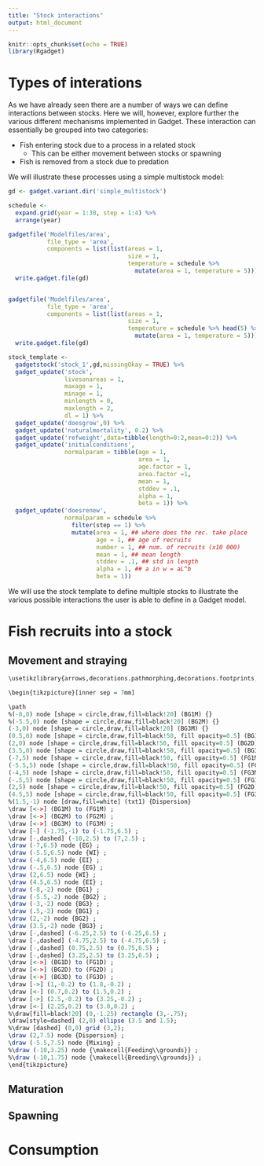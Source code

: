 ```yaml
---
title: "Stock interactions"
output: html_document
---
```


```r
knitr::opts_chunk$set(echo = TRUE)
library(Rgadget)
```

# Types of interations

As we have already seen there are a number of ways we can define interactions between stocks. Here we will, however, explore further the various different mechanisms implemented in Gadget. These interaction can essentially be grouped into two categories:

* Fish entering stock due to a process in a related stock
  + This can be either movement between stocks or spawning
* Fish is removed from a stock due to predation

We will illustrate these processes using a simple multistock model:

```r
gd <- gadget.variant.dir('simple_multistock')

schedule <- 
  expand.grid(year = 1:30, step = 1:4) %>% 
  arrange(year)

gadgetfile('Modelfiles/area',
           file_type = 'area',
           components = list(list(areas = 1,
                                  size = 1,
                                  temperature = schedule %>% 
                                    mutate(area = 1, temperature = 5)))) %>% 
  write.gadget.file(gd)


gadgetfile('Modelfiles/area',
           file_type = 'area',
           components = list(list(areas = 1,
                                  size = 1,
                                  temperature = schedule %>% head(5) %>%  
                                    mutate(area = 1, temperature = 5)))) %>% 
  write.gadget.file(gd)

stock_template <- 
  gadgetstock('stock_1',gd,missingOkay = TRUE) %>% 
  gadget_update('stock',
                livesonareas = 1,
                maxage = 1,
                minage = 1,
                minlength = 0,
                maxlength = 2,
                dl = 1) %>% 
  gadget_update('doesgrow',0) %>% 
  gadget_update('naturalmortality', 0.2) %>% 
  gadget_update('refweight',data=tibble(length=0:2,mean=0:2)) %>% 
  gadget_update('initialconditions',
                normalparam = tibble(age = 1,
                                     area = 1,
                                     age.factor = 1,   
                                     area.factor =1,
                                     mean = 1,
                                     stddev = .1,
                                     alpha = 1,
                                     beta = 1)) %>% 
  gadget_update('doesrenew',
                normalparam = schedule %>% 
                  filter(step == 1) %>% 
                  mutate(area = 1, ## where does the rec. take place
                         age = 1, ## age of recruits
                         number = 1, ## num. of recruits (x10 000)
                         mean = 1, ## mean length
                         stddev = .1, ## std in length
                         alpha = 1, ## a in w = aL^b
                         beta = 1))

```

We will use the stock template to define multiple stocks to illustrate the various possible interactions the user is able to define in a Gadget model. 

# Fish recruits into a stock

## Movement and straying

```r

\usetikzlibrary{arrows,decorations.pathmorphing,decorations.footprints,fadings,calc,trees,mindmap,shadows,decorations.text,patterns,positioning,shapes,matrix,fit,backgrounds}

\begin{tikzpicture}[inner sep = 7mm]

\path 
%(-8,0) node [shape = circle,draw,fill=black!20] (BG1M) {}
%(-5.5,0) node [shape = circle,draw,fill=black!20] (BG2M) {}
(-3,0) node [shape = circle,draw,fill=black!20] (BG3M) {}
(0.5,0) node [shape = circle,draw,fill=black!50, fill opacity=0.5] (BG1D) {}
(2,0) node [shape = circle,draw,fill=black!50, fill opacity=0.5] (BG2D) {}
(3.5,0) node [shape = circle,draw,fill=black!50, fill opacity=0.5] (BG3D) {}
(-7,5) node [shape = circle,draw,fill=black!50, fill opacity=0.5] (FG1M) {}
(-5.5,5) node [shape = circle,draw,fill=black!50, fill opacity=0.5] (FG2M) {}
(-4,5) node [shape = circle,draw,fill=black!50, fill opacity=0.5] (FG3M) {}
(-.5,5) node [shape = circle,draw,fill=black!50, fill opacity=0.5] (FG1D) {}
(2,5) node [shape = circle,draw,fill=black!50, fill opacity=0.5] (FG2D) {}
(4.5,5) node [shape = circle,draw,fill=black!50, fill opacity=0.5] (FG3D) {};
%(1.5,-1) node [draw,fill=white] (txt1) {Dispersion}
\draw [<->] (BG1M) to (FG1M) ;
\draw [<->] (BG2M) to (FG2M) ;
\draw [<->] (BG3M) to (FG3M) ;
\draw [-] (-1.75,-1) to (-1.75,6.5) ;
\draw [-,dashed] (-10,2.5) to (7,2.5) ;
\draw (-7,6.5) node {EG} ;
\draw (-5.5,6.5) node {WI} ;
\draw (-4,6.5) node {EI} ;
\draw (-.5,6.5) node {EG} ;
\draw (2,6.5) node {WI} ;
\draw (4.5,6.5) node {EI} ;
\draw (-8,-2) node {BG1} ;
\draw (-5.5,-2) node {BG2} ;
\draw (-3,-2) node {BG3} ;
\draw (.5,-2) node {BG1} ;
\draw (2,-2) node {BG2} ;
\draw (3.5,-2) node {BG3} ;
\draw [-,dashed] (-6.25,2.5) to (-6.25,6.5) ;
\draw [-,dashed] (-4.75,2.5) to (-4.75,6.5) ;
\draw [-,dashed] (0.75,2.5) to (0.75,6.5) ;
\draw [-,dashed] (3.25,2.5) to (3.25,6.5) ;
\draw [<->] (BG1D) to (FG1D) ;
\draw [<->] (BG2D) to (FG2D) ;
\draw [<->] (BG3D) to (FG3D) ;
\draw [->] (1,-0.2) to (1.8,-0.2) ;
\draw [<-] (0.7,0.2) to (1.5,0.2) ;
\draw [->] (2.5,-0.2) to (3.25,-0.2) ;
\draw [<-] (2.25,0.2) to (3.0,0.2) ;
%\draw[fill=black!20] (0,-1.25) rectangle (3,-.75);
\draw[style=dashed] (2,0) ellipse (3.5 and 1.5);
%\draw [dashed] (0,0) grid (3,2);
\draw (2,7.5) node {Dispersion} ;
\draw (-5.5,7.5) node {Mixing} ;
%\draw (-10,3.25) node {\makecell{Feeding\\grounds}} ;
%\draw (-10,1.75) node {\makecell{Breeding\\grounds}} ;
\end{tikzpicture}

```


## Maturation

## Spawning

# Consumption 

